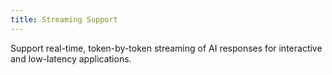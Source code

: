 ```yaml
---
title: Streaming Support
---
```


Support real-time, token-by-token streaming of AI responses for interactive and low-latency applications.
